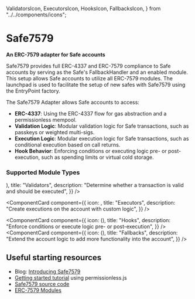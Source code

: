   ValidatorsIcon,
  ExecutorsIcon,
  HooksIcon,
  FallbacksIcon,
} from "../../components/icons";

# Safe7579

**An ERC-7579 adapter for Safe accounts**

Safe7579 provides full ERC-4337 and ERC-7579 compliance to Safe accounts by serving as the Safe's FallbackHandler and an enabled module. This setup allows Safe accounts to utilize all ERC-7579 modules. The launchpad is used to facilitate the setup of new safes with Safe7579 using the EntryPoint factory.

The Safe7579 Adapter allows Safe accounts to access:

- **ERC-4337**: Using the ERC-4337 flow for gas abstraction and a permissionless mempool.
- **Validation Logic**: Modular validation logic for Safe transactions, such as passkeys or weighted multi-sigs.
- **Execution Logic**: Modular execution logic for Safe transactions, such as conditional execution based on call returns.
- **Hook Behavior**: Enforcing conditions or executing logic pre- or post-execution, such as spending limits or virtual cold storage.

### Supported Module Types

<Cards className="gap-x-[15px]">
<ComponentCard
  component={{
    icon: (<ValidatorsIcon width={48} height={48}/>),
    title: "Validators",
    description:
      "Determine whether a transaction is valid and should be executed",
  }}
/>

<ComponentCard
  component={{
    icon: <ExecutorsIcon width={48} height={48} />,
    title: "Executors",
    description: "Create executions on the account with custom logic",
  }}
/>

<ComponentCard
  component={{
    icon: (<HooksIcon width={48} height={48}/>),
    title: "Hooks",
    description:
      "Enforce conditions or execute logic pre- or post-execution",
  }}
/>
<ComponentCard
  component={{
    icon: (<FallbacksIcon width={48} height={48}/>),
    title: "Fallbacks",
    description:
      "Extend the account logic to add more functionality into the account",
  }}
/>
</Cards>

## Useful starting resources

- Blog: [Introducing Safe7579](https://blog.rhinestone.wtf/introducing-safe7579-cf390b630d28)
- [Getting started tutorial](/module-sdk/tutorial-1) using permissionless.js
- [Safe7579 source code](https://github.com/rhinestonewtf/safe7579)
- [ERC-7579 Modules](https://erc7579.com/modules)
